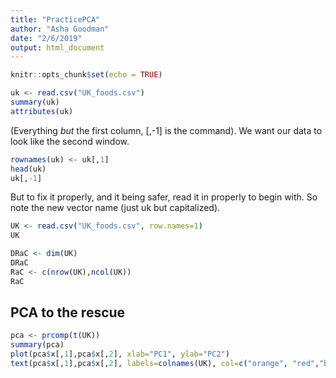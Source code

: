 ```yaml
---
title: "PracticePCA"
author: "Asha Goodman"
date: "2/6/2019"
output: html_document
---
```


```r
knitr::opts_chunk$set(echo = TRUE)
```

```r
uk <- read.csv("UK_foods.csv")
summary(uk)
attributes(uk)
```
(Everything *but* the first column, [,-1] is the command). We want our data to look like the second window.
```r
rownames(uk) <- uk[,1]
head(uk)
uk[,-1]
```
But to fix it properly, and it being safer, read it in properly to begin with. So note the new vector name (just uk but capitalized).
```r
UK <- read.csv("UK_foods.csv", row.names=1)
UK
```

```r
DRaC <- dim(UK)
DRaC
RaC <- c(nrow(UK),ncol(UK))
RaC
```


## PCA to the rescue
```r
pca <- prcomp(t(UK))
summary(pca)
plot(pca$x[,1],pca$x[,2], xlab="PC1", ylab="PC2")
text(pca$x[,1],pca$x[,2], labels=colnames(UK), col=c("orange", "red","blue","green"))
```

